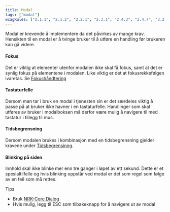```yaml
---
title: Modal
tags: ["modal"]
wcagRules: ["2.1.1", "2.1.2", "2.2.1", "2.3.1", "2.4.3", "2.4.7", "3.2.1"]
---
```


Modal er krevende å implementere da det påvirkes av mange krav. Hensikten til en modal er å tvinge bruker til å utføre en handling før brukeren kan gå videre.

#### Fokus

Det er viktig at elementer utenfor modalen ikke skal få fokus, samt at det er synlig fokus på elementene i modalen. Like viktig er det at fokusrekkefølgen ivaretas. Se [Fokushåndtering](#fokus-handtering)

#### Tastaturfelle

Dersom man tar i bruk en modal i tjenesten sin er det særdeles viktig å passe på at bruker ikke havner i en tastaturfelle. Handlinger som skal utføres av bruker i modalboksen må derfor være mulig å navigere til med tastatur i tillegg til mus.

#### Tidsbegrensning

Dersom modalen brukes i kombinasjon med en tidsbegrensning gjelder kravene under [Tidsbegrensinng](#tidsbegrensning).

#### Blinking på siden

Innhold skal ikke blinke mer enn tre ganger i løpet av ett sekund. Dette er et spesialtilfelle og hvis blinking oppstår ved modal er det som regel som følge av en feil som må rettes.

Tips

-   Bruk [NRK-Core Dialog](https://static.nrk.no/core-components/latest/index.html?core-dialog/readme.md)
-   Hvis mulig, legg til ESC som tilbakeknapp for å navigere ut av modal
